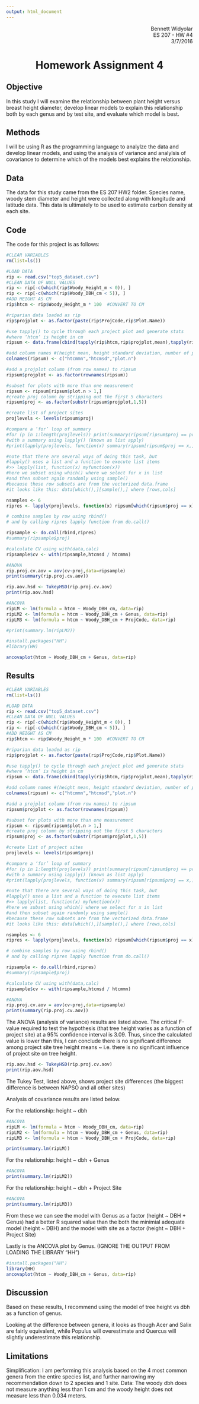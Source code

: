 ```yaml
---
output: html_document
---
```

<p align="right">Bennett Widyolar<br>
ES 207 - HW #4<br>
3/7/2016</p>

<center>
# Homework Assignment 4
</center>

## Objective
In this study I will examine the relationship between plant height versus breast height diameter, develop linear models to explain this relationship both by each genus and by test site, and evaluate which model is best.

## Methods
I will be using R as the programming language to analylze the data and develop linear models, and using the analysis of variance and analylsis of covariance to determine which of the models best explains the relationship.

## Data
The data for this study came from the ES 207 HW2 folder. Species name, woody stem diameter and height were collected along with longitude and latitude data. This data is ultimately to be used to estimate carbon density at each site.

## Code
The code for this project is as follows:

```r
#CLEAR VARIABLES
rm(list=ls())

#LOAD DATA
rip <- read.csv("top5_dataset.csv")
#CLEAN DATA OF NULL VALUES
rip <- rip[-c(which(rip$Woody_Height_m < 0)), ]
rip <- rip[-c(which(rip$Woody_DBH_cm < 5)), ]
#ADD HEIGHT AS CM
rip$htcm <- rip$Woody_Height_m * 100  #CONVERT TO CM

#riparian data loaded as rip 
rip$projplot <- as.factor(paste(rip$ProjCode,rip$Plot.Name)) 

#use tapply() to cycle through each project plot and generate stats 
#where ‘htcm’ is height in cm 
ripsum <- data.frame(cbind(tapply(rip$htcm,rip$projplot,mean),tapply(rip$htcm,rip$projplot,sd),tapply(rip$htcm,rip$projplot,length))) 

#add column names #(height mean, height standard deviation, number of plots) 
colnames(ripsum) <- c("htcmmn","htcmsd","plot.n") 

#add a projplot column (from row names) to ripsum 
ripsum$projplot <- as.factor(rownames(ripsum))

#subset for plots with more than one measurement 
ripsum <- ripsum[ripsum$plot.n > 1,] 
#create proj column by stripping out the first 5 characters 
ripsum$proj <- as.factor(substr(ripsum$projplot,1,5))

#create list of project sites 
projlevels <- levels(ripsum$proj) 

#compare a ‘for’ loop of summary 
#for (p in 1:length(projlevels)) print(summary(ripsum[ripsum$proj == projlevels[p],])) 
#with a summary using lapply() (known as list apply) 
#print(lapply(projlevels, function(x) summary(ripsum[ripsum$proj == x,])))

#note that there are several ways of doing this task, but 
#lapply() uses a list and a function to execute list items 
#>> lapply(list, function(x) myfunction(x)) 
#here we subset using which() where we select for x in list 
#and then subset again randomly using sample() 
#because these row subsets are from the vectorized data.frame 
#it looks like this: data[which(),][sample(),] where [rows,cols] 

nsamples <- 6 
ripres <- lapply(projlevels, function(x) ripsum[which(ripsum$proj == x),][sample(nrow(ripsum[which(ripsum$proj == x),]),nsamples),]) 

# combine samples by row using rbind() 
# and by calling ripres lapply function from do.call() 

ripsample <- do.call(rbind,ripres)
#summary(ripsample$proj)

#calculate CV using with(data,calc)
ripsample$cv <- with(ripsample,htcmsd / htcmmn)

#ANOVA
rip.proj.cv.aov = aov(cv~proj,data=ripsample)
print(summary(rip.proj.cv.aov))

rip.aov.hsd <- TukeyHSD(rip.proj.cv.aov)
print(rip.aov.hsd)

#ANCOVA
ripLM <- lm(formula = htcm ~ Woody_DBH_cm, data=rip)
ripLM2 <- lm(formula = htcm ~ Woody_DBH_cm + Genus, data=rip)
ripLM3 <- lm(formula = htcm ~ Woody_DBH_cm + ProjCode, data=rip)

#print(summary.lm(ripLM2))

#install.packages("HH")
#library(HH)

ancovaplot(htcm ~ Woody_DBH_cm + Genus, data=rip)
```

## Results

```r
#CLEAR VARIABLES
rm(list=ls())

#LOAD DATA
rip <- read.csv("top5_dataset.csv")
#CLEAN DATA OF NULL VALUES
rip <- rip[-c(which(rip$Woody_Height_m < 0)), ]
rip <- rip[-c(which(rip$Woody_DBH_cm < 5)), ]
#ADD HEIGHT AS CM
rip$htcm <- rip$Woody_Height_m * 100  #CONVERT TO CM

#riparian data loaded as rip 
rip$projplot <- as.factor(paste(rip$ProjCode,rip$Plot.Name)) 

#use tapply() to cycle through each project plot and generate stats 
#where ‘htcm’ is height in cm 
ripsum <- data.frame(cbind(tapply(rip$htcm,rip$projplot,mean),tapply(rip$htcm,rip$projplot,sd),tapply(rip$htcm,rip$projplot,length))) 

#add column names #(height mean, height standard deviation, number of plots) 
colnames(ripsum) <- c("htcmmn","htcmsd","plot.n") 

#add a projplot column (from row names) to ripsum 
ripsum$projplot <- as.factor(rownames(ripsum))

#subset for plots with more than one measurement 
ripsum <- ripsum[ripsum$plot.n > 1,] 
#create proj column by stripping out the first 5 characters 
ripsum$proj <- as.factor(substr(ripsum$projplot,1,5))

#create list of project sites 
projlevels <- levels(ripsum$proj) 

#compare a ‘for’ loop of summary 
#for (p in 1:length(projlevels)) print(summary(ripsum[ripsum$proj == projlevels[p],])) 
#with a summary using lapply() (known as list apply) 
#print(lapply(projlevels, function(x) summary(ripsum[ripsum$proj == x,])))

#note that there are several ways of doing this task, but 
#lapply() uses a list and a function to execute list items 
#>> lapply(list, function(x) myfunction(x)) 
#here we subset using which() where we select for x in list 
#and then subset again randomly using sample() 
#because these row subsets are from the vectorized data.frame 
#it looks like this: data[which(),][sample(),] where [rows,cols] 

nsamples <- 6 
ripres <- lapply(projlevels, function(x) ripsum[which(ripsum$proj == x),][sample(nrow(ripsum[which(ripsum$proj == x),]),nsamples),]) 

# combine samples by row using rbind() 
# and by calling ripres lapply function from do.call() 

ripsample <- do.call(rbind,ripres)
#summary(ripsample$proj)

#calculate CV using with(data,calc)
ripsample$cv <- with(ripsample,htcmsd / htcmmn)

#ANOVA
rip.proj.cv.aov = aov(cv~proj,data=ripsample)
print(summary(rip.proj.cv.aov))
```

The ANOVA (analysis of variance) results are listed above.
The critical F-value required to test the hypothesis (that tree height varies as a function of project site) at a 95% confidence interval is 3.09.
Thus, since the calculated value is lower than this, I can conclude there is no significant difference among project site tree height means ~ i.e. there is no significant influence of project site on tree height.

```r
rip.aov.hsd <- TukeyHSD(rip.proj.cv.aov)
print(rip.aov.hsd)
```

The Tukey Test, listed above, shows project site differences (the biggest difference is between NAPSO and all other sites)

Analysis of covariance results are listed below.

For the relationship: height ~ dbh
```r
#ANCOVA
ripLM <- lm(formula = htcm ~ Woody_DBH_cm, data=rip)
ripLM2 <- lm(formula = htcm ~ Woody_DBH_cm + Genus, data=rip)
ripLM3 <- lm(formula = htcm ~ Woody_DBH_cm + ProjCode, data=rip)

print(summary.lm(ripLM))
```

For the relationship: height ~ dbh + Genus
```r
#ANCOVA
print(summary.lm(ripLM2))
```

For the relationship: height ~ dbh + Project Site
```r
#ANCOVA
print(summary.lm(ripLM3))
```

From these we can see the model with Genus as a factor (height ~ DBH + Genus) had a better R squared value  than the both the minimial adequate model (height ~ DBH) and the model with site as a factor (height ~ DBH + Project Site)

Lastly is the ANCOVA plot by Genus.
(IGNORE THE OUTPUT FROM LOADING THE LIBRARY "HH")

```r
#install.packages("HH")
library(HH)
ancovaplot(htcm ~ Woody_DBH_cm + Genus, data=rip)
```

## Discussion
Based on these results, I recommend using the model of tree height vs dbh as a function of genus.

Looking at the difference between genera, it looks as though Acer and Salix are fairly equivalent, while Populus will overestimate and Quercus will slightly underestimate this relationship.

## Limitations
Simplification: I am performing this analysis based on the 4 most common genera from the entire species list, and further narrowing my recommendation down to 2 species and 1 site.
Data: The woody dbh does not measure anything less than 1 cm and the woody height does not measure less than 0.034 meters.